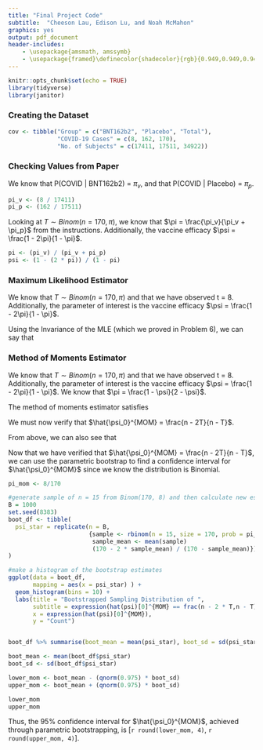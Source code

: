 ---
title: "Final Project Code"
subtitle:  "Cheeson Lau, Edison Lu, and Noah McMahon"
graphics: yes
output: pdf_document
header-includes:
    - \usepackage{amsmath, amssymb}
    - \usepackage{framed}\definecolor{shadecolor}{rgb}{0.949,0.949,0.949}
---


```{r setup, include=FALSE}
knitr::opts_chunk$set(echo = TRUE)
library(tidyverse)
library(janitor)
```

### Creating the Dataset

```{r Creating the Dataset}

cov <- tibble("Group" = c("BNT162b2", "Placebo", "Total"), 
              "COVID-19 Cases" = c(8, 162, 170), 
              "No. of Subjects" = c(17411, 17511, 34922))

```

### Checking Values from Paper

We know that P(COVID | BNT162b2) = $\pi_v$, and that P(COVID | Placebo) = $\pi_p$.

```{r pi_v and pi_p}

pi_v <- (8 / 17411)
pi_p <- (162 / 17511)

```

Looking at $T \sim Binom(n = 170, \pi)$, we know that $\pi = \frac{\pi_v}{\pi_v + \pi_p}$ from the instructions.
Additionally, the vaccine efficacy $\psi = \frac{1 - 2\pi}{1 - \pi}$.

```{r pi and psi}

pi <- (pi_v) / (pi_v + pi_p)
psi <- (1 - (2 * pi)) / (1 - pi)

```

### Maximum Likelihood Estimator

We know that $T \sim Binom(n = 170, \pi)$ and that we have observed t = 8. Additionally, the parameter of interest is the vaccine efficacy $\psi = \frac{1 - 2\pi}{1 - \pi}$.

Using the Invariance of the MLE (which we proved in Problem 6), we can say that
\begin{center}
$\hat{\psi_0}^{MLE} = \frac{1 - 2\hat{\pi_0}^{MLE}}{1 - \hat{\pi_0}^{MLE}}$
\end{center}

### Method of Moments Estimator

We know that $T \sim Binom(n = 170, \pi)$ and that we have observed t = 8. Additionally, the parameter of interest is the vaccine efficacy $\psi = \frac{1 - 2\pi}{1 - \pi}$. We know that $\pi = \frac{1 - \psi}{2 - \psi}$.

The method of moments estimator satisfies
\begin{align*}
E[T] &= \bar{t} \\
170 * \pi &= 8 \\
170 * \frac{1 - \psi}{2 - \psi} &= 8 \\
\frac{1 - \psi}{2 - \psi} &= \frac{8}{170} \\
1 - \psi &= \frac{16}{170} - \frac{8}{170}\psi \\
\frac{154}{170} &= \frac{162}{170}\psi \\
154 &= 162\psi \\
\hat{\psi_0}^{MOM} &= \frac{154}{162}
\end{align*}

We must now verify that $\hat{\psi_0}^{MOM} = \frac{n - 2T}{n - T}$.
\begin{align*}
E[T] &= \bar{t} \\
n * \pi &= t \\
n * \frac{1 - \psi}{2 - \psi} &= t \\
\frac{n - n\psi}{2 - \psi} &= t \\
n - n\psi &= 2t - t\psi \\
n - 2t &= n\psi - t\psi \\
\psi(n - t) &= n - 2t \\
\psi &= \frac{n - 2t}{n - t}\\
\end{align*}

From above, we can also see that
\begin{align*}
\hat{\pi_0}^{MOM} = \frac{t}{n} = \frac{8}{170}
\end{align*}

Now that we have verified that $\hat{\psi_0}^{MOM} = \frac{n - 2T}{n - T}$, we can use the parametric bootstrap to find a confidence interval for $\hat{\psi_0}^{MOM}$ since we know the distribution is Binomial.

```{r Parametric Bootstrap CI MOM}
pi_mom <- 8/170

#generate sample of n = 15 from Binom(170, 8) and then calculate new estimate of psi_mom. Repeat 1000 times
B = 1000
set.seed(8383)
boot_df <- tibble(
  psi_star = replicate(n = B,
                       {sample <- rbinom(n = 15, size = 170, prob = pi_mom)
                        sample_mean <- mean(sample)
                        (170 - 2 * sample_mean) / (170 - sample_mean)})
)

#make a histogram of the bootstrap estimates
ggplot(data = boot_df,
       mapping = aes(x = psi_star) ) +
  geom_histogram(bins = 10) +
  labs(title = "Bootstrapped Sampling Distribution of ",
       subtitle = expression(hat(psi)[0]^{MOM} == frac(n - 2 * T,n - T)),
       x = expression(hat(psi)[0]^{MOM}),
       y = "Count")


boot_df %>% summarise(boot_mean = mean(psi_star), boot_sd = sd(psi_star))

boot_mean <- mean(boot_df$psi_star)
boot_sd <- sd(boot_df$psi_star)

lower_mom <- boot_mean - (qnorm(0.975) * boot_sd)
upper_mom <- boot_mean + (qnorm(0.975) * boot_sd)

lower_mom
upper_mom
```

Thus, the 95% confidence interval for $\hat{\psi_0}^{MOM}$, achieved through parametric bootstrapping, is [`r round(lower_mom, 4)`, `r round(upper_mom, 4)`].
